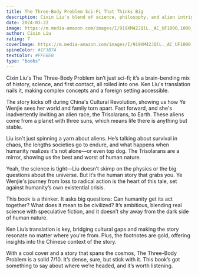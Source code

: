 ```yaml
---
title: The Three-Body Problem Sci-Fi That Thinks Big
description: Cixin Liu's blend of science, philosophy, and alien intrigue.
date: 2024-03-22
image: https://m.media-amazon.com/images/I/919XM42JQlL._AC_UF1000,1000_QL80_.jpg
author: Cixin Liu
rating: 7
coverImage: https://m.media-amazon.com/images/I/919XM42JQlL._AC_UF1000,1000_QL80_.jpg
spineColor: #1F3B7A
textColor: #FFEBEB
type: "books"
---
```


Cixin Liu's The Three-Body Problem isn’t just sci-fi; it’s a brain-bending mix of history, science, and first contact, all rolled into one. Ken Liu's translation nails it, making complex concepts and a foreign setting accessible.

The story kicks off during China's Cultural Revolution, showing us how Ye Wenjie sees her world and family torn apart. Fast forward, and she's inadvertently inviting an alien race, the Trisolarans, to Earth. These aliens come from a planet with three suns, which means life there is anything but stable. 

Liu isn't just spinning a yarn about aliens. He’s talking about survival in chaos, the lengths societies go to endure, and what happens when humanity realizes it's not alone—or even top dog. The Trisolarans are a mirror, showing us the best and worst of human nature.

Yeah, the science is tight—Liu doesn’t skimp on the physics or the big questions about the universe. But it’s the human story that grabs you. Ye Wenjie's journey from loss to radical action is the heart of this tale, set against humanity’s own existential crisis.

This book is a thinker. It asks big questions: Can humanity get its act together? What does it mean to be civilized? It’s ambitious, blending real science with speculative fiction, and it doesn’t shy away from the dark side of human nature.

Ken Liu’s translation is key, bridging cultural gaps and making the story resonate no matter where you're from. Plus, the footnotes are gold, offering insights into the Chinese context of the story.

With a cool cover and a story that spans the cosmos, The Three-Body Problem is a solid 7/10. It’s dense, sure, but stick with it. This book’s got something to say about where we’re headed, and it’s worth listening.
